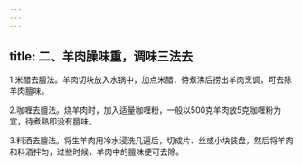 ```yaml
---
---
---
```

title: 二、羊肉臊味重，调味三法去
---







1.米醋去膻法。羊肉切块放入水锅中，加点米醋，待煮沸后捞出羊肉烹调，可去除羊肉膻味。

2.咖喱去膻法。烧羊肉时，加入适量咖喱粉，一般以500克羊肉放5克咖喱粉为宜，待煮熟即没有膻味。

3.料酒去膻法。将生羊肉用冷水浸洗几遍后，切成片、丝或小块装盘，然后将羊肉和料酒拌匀，过些时候，羊肉中的膻味便可去除。